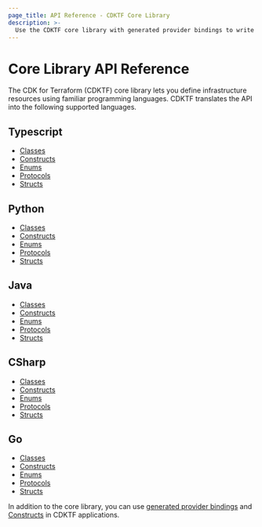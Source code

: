 ```yaml
---
page_title: API Reference - CDKTF Core Library
description: >-
  Use the CDKTF core library with generated provider bindings to write your CDKTF program. It is available in TypeScript, Python, Java, CSharp, and Go.
---
```


# Core Library API Reference

The CDK for Terraform (CDKTF) core library lets you define infrastructure resources using familiar programming languages. CDKTF translates the API into the following supported languages.

## Typescript

- [Classes](/terraform/cdktf/api-reference/typescript/classes)
- [Constructs](/terraform/cdktf/api-reference/typescript/constructs)
- [Enums](/terraform/cdktf/api-reference/typescript/enums)
- [Protocols](/terraform/cdktf/api-reference/typescript/protocols)
- [Structs](/terraform/cdktf/api-reference/typescript/structs)

## Python

- [Classes](/terraform/cdktf/api-reference/python/classes)
- [Constructs](/terraform/cdktf/api-reference/python/constructs)
- [Enums](/terraform/cdktf/api-reference/python/enums)
- [Protocols](/terraform/cdktf/api-reference/python/protocols)
- [Structs](/terraform/cdktf/api-reference/python/structs)

## Java

- [Classes](/terraform/cdktf/api-reference/java/classes)
- [Constructs](/terraform/cdktf/api-reference/java/constructs)
- [Enums](/terraform/cdktf/api-reference/java/enums)
- [Protocols](/terraform/cdktf/api-reference/java/protocols)
- [Structs](/terraform/cdktf/api-reference/java/structs)

## CSharp

- [Classes](/terraform/cdktf/api-reference/csharp/classes)
- [Constructs](/terraform/cdktf/api-reference/csharp/constructs)
- [Enums](/terraform/cdktf/api-reference/csharp/enums)
- [Protocols](/terraform/cdktf/api-reference/csharp/protocols)
- [Structs](/terraform/cdktf/api-reference/csharp/structs)

## Go

- [Classes](/terraform/cdktf/api-reference/go/classes)
- [Constructs](/terraform/cdktf/api-reference/go/constructs)
- [Enums](/terraform/cdktf/api-reference/go/enums)
- [Protocols](/terraform/cdktf/api-reference/go/protocols)
- [Structs](/terraform/cdktf/api-reference/go/structs)

In addition to the core library, you can use [generated provider bindings](/terraform/cdktf/concepts/providers) and [Constructs](https://constructs.dev/search?q=&cdk=cdktf&offset=0) in CDKTF applications.
